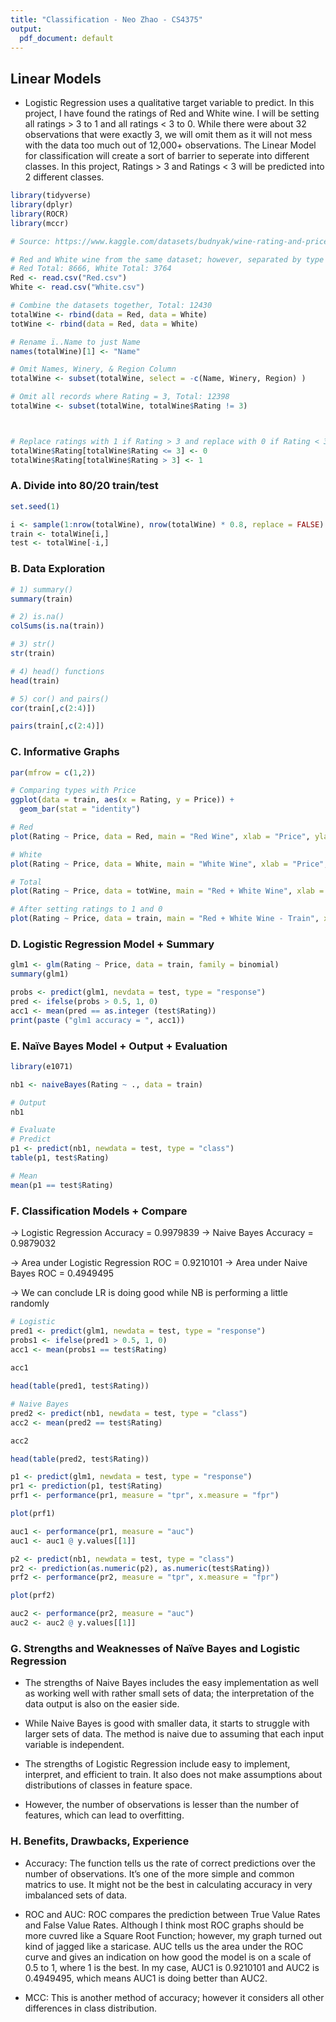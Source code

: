 ```yaml
---
title: "Classification - Neo Zhao - CS4375"
output:
  pdf_document: default
---
```


## Linear Models
* Logistic Regression uses a qualitative target variable to predict. In this project, I have found the ratings of Red and White wine. I will be setting all ratings > 3 to 1 and all ratings < 3 to 0. While there were about 32 observations that were exactly 3, we will omit them as it will not mess with the data too much out of 12,000+ observations. The Linear Model for classification will create a sort of barrier to seperate into different classes. In this project, Ratings > 3 and Ratings < 3 will be predicted into 2 different classes. 

```r
library(tidyverse)
library(dplyr)
library(ROCR)
library(mccr)

# Source: https://www.kaggle.com/datasets/budnyak/wine-rating-and-price?select=Red.csv 

# Red and White wine from the same dataset; however, separated by type
# Red Total: 8666, White Total: 3764
Red <- read.csv("Red.csv")
White <- read.csv("White.csv")

# Combine the datasets together, Total: 12430
totalWine <- rbind(data = Red, data = White)
totWine <- rbind(data = Red, data = White)

# Rename ï..Name to just Name
names(totalWine)[1] <- "Name"

# Omit Names, Winery, & Region Column
totalWine <- subset(totalWine, select = -c(Name, Winery, Region) )

# Omit all records where Rating = 3, Total: 12398
totalWine <- subset(totalWine, totalWine$Rating != 3)



# Replace ratings with 1 if Rating > 3 and replace with 0 if Rating < 3
totalWine$Rating[totalWine$Rating <= 3] <- 0
totalWine$Rating[totalWine$Rating > 3] <- 1
```

### A. Divide into 80/20 train/test
```r
set.seed(1)

i <- sample(1:nrow(totalWine), nrow(totalWine) * 0.8, replace = FALSE)
train <- totalWine[i,]
test <- totalWine[-i,]
```

### B. Data Exploration
```r
# 1) summary()
summary(train)
```

```r
# 2) is.na()
colSums(is.na(train))
```

```r
# 3) str()
str(train)
```

```r
# 4) head() functions
head(train)
```

```r
# 5) cor() and pairs()
cor(train[,c(2:4)])

pairs(train[,c(2:4)])
```


### C. Informative Graphs
```r
par(mfrow = c(1,2))

# Comparing types with Price
ggplot(data = train, aes(x = Rating, y = Price)) +
  geom_bar(stat = "identity")
```

```r
# Red
plot(Rating ~ Price, data = Red, main = "Red Wine", xlab = "Price", ylab = "Rating")

# White
plot(Rating ~ Price, data = White, main = "White Wine", xlab = "Price", ylab = "Rating")

# Total
plot(Rating ~ Price, data = totWine, main = "Red + White Wine", xlab = "Price", ylab = "Rating")

# After setting ratings to 1 and 0
plot(Rating ~ Price, data = train, main = "Red + White Wine - Train", xlab = "Price", ylab = "Rating")
```

### D. Logistic Regression Model + Summary
```r
glm1 <- glm(Rating ~ Price, data = train, family = binomial)
summary(glm1)
```

```r
probs <- predict(glm1, nevdata = test, type = "response") 
pred <- ifelse(probs > 0.5, 1, 0) 
acc1 <- mean(pred == as.integer (test$Rating)) 
print(paste ("glm1 accuracy = ", acc1))
```

### E. Naïve Bayes Model + Output + Evaluation
```r
library(e1071)

nb1 <- naiveBayes(Rating ~ ., data = train)

# Output
nb1

# Evaluate
# Predict
p1 <- predict(nb1, newdata = test, type = "class")
table(p1, test$Rating)

# Mean
mean(p1 == test$Rating)
```

### F. Classification Models + Compare 
-> Logistic Regression Accuracy = 0.9979839
-> Naive Bayes Accuracy = 0.9879032

-> Area under Logistic Regression ROC = 0.9210101
-> Area under Naive Bayes ROC = 0.4949495

-> We can conclude LR is doing good while NB is performing a little randomly
```r
# Logistic
pred1 <- predict(glm1, newdata = test, type = "response")
probs1 <- ifelse(pred1 > 0.5, 1, 0)
acc1 <- mean(probs1 == test$Rating)
  
acc1

head(table(pred1, test$Rating))
```

```r
# Naive Bayes
pred2 <- predict(nb1, newdata = test, type = "class")
acc2 <- mean(pred2 == test$Rating)

acc2

head(table(pred2, test$Rating))
```

```r
p1 <- predict(glm1, newdata = test, type = "response")
pr1 <- prediction(p1, test$Rating)
prf1 <- performance(pr1, measure = "tpr", x.measure = "fpr")

plot(prf1)
```

```r
auc1 <- performance(pr1, measure = "auc")
auc1 <- auc1 @ y.values[[1]]
```

```r
p2 <- predict(nb1, newdata = test, type = "class")
pr2 <- prediction(as.numeric(p2), as.numeric(test$Rating))
prf2 <- performance(pr2, measure = "tpr", x.measure = "fpr")

plot(prf2)

auc2 <- performance(pr2, measure = "auc")
auc2 <- auc2 @ y.values[[1]]
```

### G. Strengths and Weaknesses of Naïve Bayes and Logistic Regression
* The strengths of Naive Bayes includes the easy implementation as well as working well with rather small sets of data; the interpretation of the data output is also on the easier side. 
* While Naive Bayes is good with smaller data, it starts to struggle with larger sets of data. The method is naive due to assuming that each input variable is independent.

* The strengths of Logistic Regression include easy to implement, interpret, and efficient to train. It also does not make assumptions about distributions of classes in feature space. 
* However, the number of observations is lesser than the number of features, which can lead to overfitting. 

### H. Benefits, Drawbacks, Experience
* Accuracy: The function tells us the rate of correct predictions over the number of observations. It's one of the more simple and common matrics to use. It might not be the best in calculating accuracy in very imbalanced sets of data.

* ROC and AUC: ROC compares the prediction between True Value Rates and False Value Rates. Although I think most ROC graphs should be more cuvred like a Square Root Function; however, my graph turned out kind of jagged like a staricase. AUC tells us the area under the ROC curve and gives an indication on how good the model is on a scale of 0.5 to 1, where 1 is the best. In my case, AUC1 is 0.9210101 and AUC2 is 0.4949495, which means AUC1 is doing better than AUC2. 

* MCC: This is another method of accuracy; however it considers all other differences in class distribution.